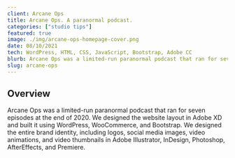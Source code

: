 ```yaml
---
client: Arcane Ops
title: Arcane Ops. A paranormal podcast.
categories: ["studio tips"]
featured: true
image: ./img/arcane-ops-homepage-cover.png
date: 08/10/2021
tech: WordPress, HTML, CSS, JavaScript, Bootstrap, Adobe CC
blurb: Arcane Ops was a limited-run paranormal podcast that ran for seven episodes at the end of 2020. We designed the website layout in Adobe XD and built it using WordPress, WooCommerce, and Bootstrap. We designed the entire brand identity, including logos, social media images, video animations, and video thumbnails in Adobe Illustrator, InDesign, Photoshop, AfterEffects, and Premiere.
slug: arcane-ops
---
```


## Overview

<div class="hr-div"></div>

Arcane Ops was a limited-run paranormal podcast that ran for seven episodes at the end of 2020. We designed the website layout in Adobe XD and built it using WordPress, WooCommerce, and Bootstrap. We designed the entire brand identity, including logos, social media images, video animations, and video thumbnails in Adobe Illustrator, InDesign, Photoshop, AfterEffects, and Premiere.
